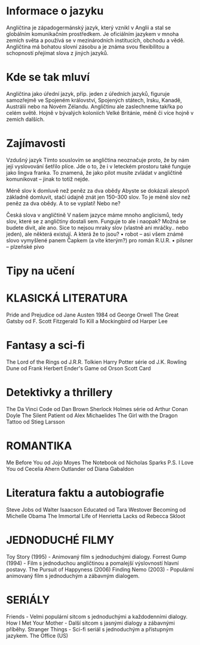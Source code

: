 
# Informace o jazyku 
Angličtina je západogermánský jazyk, který vznikl v Anglii a stal se globálním komunikačním prostředkem. Je oficiálním jazykem v mnoha zemích světa a používá se v mezinárodních institucích, obchodu a vědě. Angličtina má bohatou slovní zásobu a je známa svou flexibilitou a schopností přejímat slova z jiných jazyků.

# Kde se tak mluví
Angličtina jako úřední jazyk, příp. jeden z úředních jazyků, figuruje samozřejmě ve Spojeném království, Spojených státech, Irsku, Kanadě, Austrálii nebo na Novém Zélandu.
Angličtinu ale zaslechneme takřka po celém světě. Hojně v bývalých koloniích Velké Británie, méně či více hojně v zemích dalších.
  
# Zajímavosti 
Vzdušný jazyk
Tímto souslovím se angličtina neoznačuje proto, že by nám její vyslovování šetřilo plíce. Jde o to, že i v leteckém prostoru také funguje jako lingva franka. To znamená, že jako pilot musíte zvládat v angličtině komunikovat – jinak to totiž nejde.

Méně slov k domluvě než peněz za dva obědy
Abyste se dokázali alespoň základně domluvit, stačí údajně znát jen 150–300 slov. To je méně slov než peněz za dva obědy. A to se vyplatí! Nebo ne?
 
Česká slova v angličtině
V našem jazyce máme mnoho anglicismů, tedy slov, které se z angličtiny dostali sem. Funguje to ale i naopak?
Možná se budete divit, ale ano. Sice to nejsou mraky slov (vlastně ani mráčky.. nebo jeden), ale některá existují. A která že to jsou?
•	robot – asi všem známé slovo vymyšlené panem Čapkem (a víte kterým?) pro román R.U.R.
•	pilsner – plzeňské pivo

 


# Tipy na učení

#  KLASICKÁ LITERATURA
Pride and Prejudice od Jane Austen
1984 od George Orwell
The Great Gatsby od F. Scott Fitzgerald
To Kill a Mockingbird od Harper Lee

# Fantasy a sci-fi
The Lord of the Rings od J.R.R. Tolkien
Harry Potter série od J.K. Rowling
Dune od Frank Herbert
Ender's Game od Orson Scott Card

# Detektivky a thrillery
The Da Vinci Code od Dan Brown
Sherlock Holmes série od Arthur Conan Doyle
The Silent Patient od Alex Michaelides
The Girl with the Dragon Tattoo od Stieg Larsson

# ROMANTIKA
Me Before You od Jojo Moyes
The Notebook od Nicholas Sparks
P.S. I Love You od Cecelia Ahern
Outlander od Diana Gabaldon

# Literatura faktu a autobiografie
Steve Jobs od Walter Isaacson
Educated od Tara Westover
Becoming od Michelle Obama
The Immortal Life of Henrietta Lacks od Rebecca Skloot


# JEDNODUCHÉ FILMY
Toy Story (1995) - Animovaný film s jednoduchými dialogy.
Forrest Gump (1994) - Film s jednoduchou angličtinou a pomalejší výslovností hlavní postavy.
The Pursuit of Happyness (2006)
Finding Nemo (2003) - Populární animovaný film s jednoduchým a zábavným dialogem.

# SERIÁLY
Friends - Velmi populární sitcom s jednoduchými a každodenními dialogy.
How I Met Your Mother - Další sitcom s jasnými dialogy a zábavnými příběhy.
Stranger Things - Sci-fi seriál s jednoduchým a přístupným jazykem.
The Office (US)


